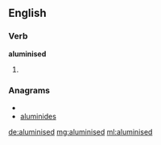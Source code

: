 ==English==

===Verb===
'''aluminised'''

# {{past of|[[aluminise]]}}

===Anagrams===
* {{alphagram|adeiilmnsu}}
* [[aluminides#English|aluminides]]

[[de:aluminised]]
[[mg:aluminised]]
[[ml:aluminised]]